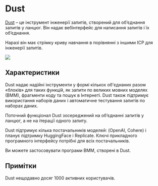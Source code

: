 
# Dust

[Dust](https://dust.tt/) – це інструмент інженерії запитів, створений для об’єднання запитів у ланцюг. Він надає вебінтерфейс для написання запитів і їх об’єднання.

Наразі він має стрімку криву навчання в порівнянні з іншими ІСР для інженерії запитів.

<div style={{ textAlign: "center" }}>
  <Image
    src="/docs/assets/tooling/dust.webp"
    width={2866}
    height={1590}
    style={{ width: "750px", margin: "auto" }}
  />
</div>

## Характеристики

Dust надає надійні інструменти у формі кількох об'єднаних разом «блоків» для таких функцій, як запити по великих мовних моделях (ВММ), фрагменти коду та пошук в Інтернеті. Dust також підтримує використання наборів даних і автоматичне тестування запитів по наборах даних.

Поточний функціонал Dust зосереджений на об’єднанні запитів у ланцюг, а не на ітерації одного запиту.

Dust підтримує кілька постачальників моделей: (OpenAI, Cohere) і планує підтримку HuggingFace і Replicate. Ключі прикладного програмного інтерфейсу потрібні для всіх постачальників.

Ви можете застосовувати програми ВММ, створені в Dust.

## Примітки

Dust нещодавно досяг 1000 активних користувачів.
